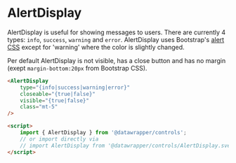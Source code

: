 # AlertDisplay

AlertDisplay is useful for showing messages to users. There are currently 4 types: `info`, `success`, `warning` and `error`. AlertDisplay uses Bootstrap's [alert CSS](https://getbootstrap.com/2.3.2/components.html#alerts) except for 'warning' where the color is slightly changed.

Per default AlertDisplay is not visible, has a close button and has no margin (exept `margin-bottom:20px` from Bootstrap CSS).

```html
<AlertDisplay
    type="{info|success|warning|error}"
    closeable="{true|false}"
    visible="{true|false}"
    class="mt-5"
/>

<script>
    import { AlertDisplay } from '@datawrapper/controls';
    // or import directly via
    // import AlertDisplay from '@datawrapper/controls/AlertDisplay.svelte;
</script>
```
